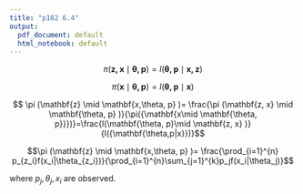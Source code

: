 ```yaml
---
title: "p182 6.4"
output:
  pdf_document: default
  html_notebook: default
---
```


$$\pi (\mathbf{z, x} \mid \mathbf{\theta, p} )=l(\mathbf{\theta , p} \mid \mathbf{x, z} )$$

$$\pi (\mathbf{x} \mid \mathbf{\theta, p} )=l(\mathbf{\theta , p} \mid \mathbf{x} )$$


$$ \pi (\mathbf{z} \mid \mathbf{x,\theta, p} )= \frac{\pi (\mathbf{z, x} \mid \mathbf{\theta, p} )}{\pi({\mathbf{x\mid \mathbf{\theta, p}}})}=\frac{l(\mathbf{\theta, p}\mid  \mathbf{z, x}  )}{l({\mathbf{\theta,p|x}})}$$



$$\pi (\mathbf{z} \mid \mathbf{x,\theta, p} )= \frac{\prod_{i=1}^{n} p_{z_i}f(x_i|\theta_{z_i})}{\prod_{i=1}^{n}\sum_{j=1}^{k}p_jf(x_i|\theta_j)}$$

where $p_j, \theta_j, x_i$ are observed.